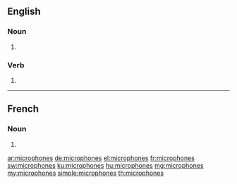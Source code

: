 {{also|microphônes}}
==English==

===Noun===
{{head|en|noun plural form}}

# {{plural of|microphone|lang=en}}

===Verb===
{{head|en|verb form}}

# {{en-third-person singular of|microphone}}

----

==French==

===Noun===
{{head|fr|noun plural form|g=?}}

# {{plural of|microphone|lang=fr}}

[[ar:microphones]]
[[de:microphones]]
[[el:microphones]]
[[fr:microphones]]
[[sw:microphones]]
[[ku:microphones]]
[[hu:microphones]]
[[mg:microphones]]
[[my:microphones]]
[[simple:microphones]]
[[th:microphones]]